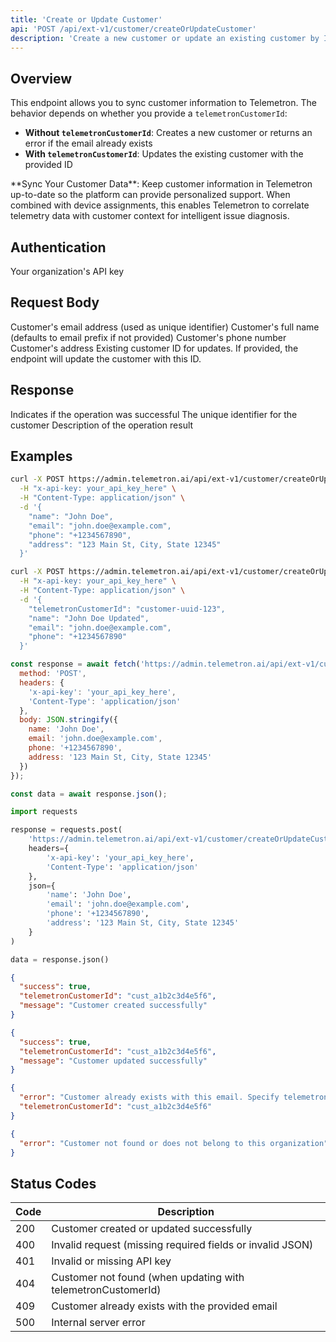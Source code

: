 ```yaml
---
title: 'Create or Update Customer'
api: 'POST /api/ext-v1/customer/createOrUpdateCustomer'
description: 'Create a new customer or update an existing customer by ID'
---
```


## Overview

This endpoint allows you to sync customer information to Telemetron. The behavior depends on whether you provide a `telemetronCustomerId`:

- **Without `telemetronCustomerId`**: Creates a new customer or returns an error if the email already exists
- **With `telemetronCustomerId`**: Updates the existing customer with the provided ID

<Info>
  **Sync Your Customer Data**: Keep customer information in Telemetron up-to-date so the platform can provide personalized support. When combined with device assignments, this enables Telemetron to correlate telemetry data with customer context for intelligent issue diagnosis.
</Info>

## Authentication

<ParamField header="x-api-key" type="string" required>
  Your organization's API key
</ParamField>

## Request Body

<ParamField body="email" type="string" required>
  Customer's email address (used as unique identifier)
</ParamField>

<ParamField body="name" type="string">
  Customer's full name (defaults to email prefix if not provided)
</ParamField>

<ParamField body="phone" type="string">
  Customer's phone number
</ParamField>

<ParamField body="address" type="string">
  Customer's address
</ParamField>

<ParamField body="telemetronCustomerId" type="string">
  Existing customer ID for updates. If provided, the endpoint will update the customer with this ID.
</ParamField>

## Response

<ResponseField name="success" type="boolean">
  Indicates if the operation was successful
</ResponseField>

<ResponseField name="telemetronCustomerId" type="string">
  The unique identifier for the customer
</ResponseField>

<ResponseField name="message" type="string">
  Description of the operation result
</ResponseField>

## Examples

<RequestExample>

```bash cURL - Create Customer
curl -X POST https://admin.telemetron.ai/api/ext-v1/customer/createOrUpdateCustomer \
  -H "x-api-key: your_api_key_here" \
  -H "Content-Type: application/json" \
  -d '{
    "name": "John Doe",
    "email": "john.doe@example.com",
    "phone": "+1234567890",
    "address": "123 Main St, City, State 12345"
  }'
```

```bash cURL - Update Customer
curl -X POST https://admin.telemetron.ai/api/ext-v1/customer/createOrUpdateCustomer \
  -H "x-api-key: your_api_key_here" \
  -H "Content-Type: application/json" \
  -d '{
    "telemetronCustomerId": "customer-uuid-123",
    "name": "John Doe Updated",
    "email": "john.doe@example.com",
    "phone": "+1234567890"
  }'
```

```javascript JavaScript
const response = await fetch('https://admin.telemetron.ai/api/ext-v1/customer/createOrUpdateCustomer', {
  method: 'POST',
  headers: {
    'x-api-key': 'your_api_key_here',
    'Content-Type': 'application/json'
  },
  body: JSON.stringify({
    name: 'John Doe',
    email: 'john.doe@example.com',
    phone: '+1234567890',
    address: '123 Main St, City, State 12345'
  })
});

const data = await response.json();
```

```python Python
import requests

response = requests.post(
    'https://admin.telemetron.ai/api/ext-v1/customer/createOrUpdateCustomer',
    headers={
        'x-api-key': 'your_api_key_here',
        'Content-Type': 'application/json'
    },
    json={
        'name': 'John Doe',
        'email': 'john.doe@example.com',
        'phone': '+1234567890',
        'address': '123 Main St, City, State 12345'
    }
)

data = response.json()
```

</RequestExample>

<ResponseExample>

```json Success - Created
{
  "success": true,
  "telemetronCustomerId": "cust_a1b2c3d4e5f6",
  "message": "Customer created successfully"
}
```

```json Success - Updated
{
  "success": true,
  "telemetronCustomerId": "cust_a1b2c3d4e5f6",
  "message": "Customer updated successfully"
}
```

```json Error - Already Exists
{
  "error": "Customer already exists with this email. Specify telemetronCustomerId to update fields.",
  "telemetronCustomerId": "cust_a1b2c3d4e5f6"
}
```

```json Error - Not Found
{
  "error": "Customer not found or does not belong to this organization"
}
```

</ResponseExample>

## Status Codes

| Code | Description |
|------|-------------|
| 200 | Customer created or updated successfully |
| 400 | Invalid request (missing required fields or invalid JSON) |
| 401 | Invalid or missing API key |
| 404 | Customer not found (when updating with telemetronCustomerId) |
| 409 | Customer already exists with the provided email |
| 500 | Internal server error |

